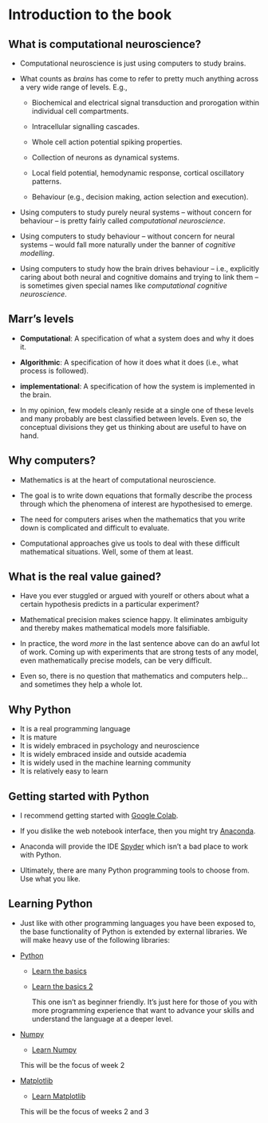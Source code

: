 # Introduction to the book

## What is computational neuroscience?

* Computational neuroscience is just using computers to
study brains.

* What counts as *brains* has come to refer to pretty much
anything across a very wide range of levels. E.g.,

  * Biochemical and electrical signal transduction and
  prorogation within individual cell compartments.
  
  * Intracellular signalling cascades.
  
  * Whole cell action potential spiking properties.
  
  * Collection of neurons as dynamical systems.
  
  * Local field potential, hemodynamic response, cortical
  oscillatory patterns.
  
  * Behaviour (e.g., decision making, action selection and
  execution).
  
* Using computers to study purely neural systems -- without
concern for behaviour -- is pretty fairly called
*computational neuroscience*.

* Using computers to study behaviour -- without concern for
neural systems -- would fall more naturally under the banner
of *cognitive modelling*.

* Using computers to study how the brain drives behaviour --
i.e., explicitly caring about both neural and cognitive
domains and trying to link them  -- is sometimes given
special names like *computational cognitive neuroscience*.


## Marr's levels

* **Computational**: A specification of what a system does
and why it does it.

* **Algorithmic**: A specification of how it does what it
does (i.e., what process is followed).

* **implementational**: A specification of how the system is
implemented in the brain.

* In my opinion, few models cleanly reside at a single one
of these levels and many probably are best classified
between levels. Even so, the conceptual divisions they get
us thinking about are useful to have on hand.


## Why computers?

* Mathematics is at the heart of computational neuroscience.

* The goal is to write down equations that formally describe
the process through which the phenomena of interest are
hypothesised to emerge.

* The need for computers arises when the mathematics that
you write down is complicated and difficult to evaluate.

* Computational approaches give us tools to deal with these
difficult mathematical situations. Well, some of them at
least.


## What is the real value gained? 

* Have you ever stuggled or argued with yourelf or others
about what a certain hypothesis predicts in a particular
experiment?

* Mathematical precision makes science happy. It eliminates
ambiguity and thereby makes mathematical models more
falsifiable.

* In practice, the word *more* in the last sentence above
can do an awful lot of work. Coming up with experiments that
are strong tests of any model, even mathematically precise
models, can be very difficult.

* Even so, there is no question that mathematics and
computers help... and sometimes they help a whole lot.


## Why Python
* It is a real programming language
* It is mature
* It is widely embraced in psychology and neuroscience
* It is widely embraced inside and outside academia 
* It is widely used in the machine learning community
* It is relatively easy to learn


## Getting started with Python

* I recommend getting started with
[Google Colab](https://colab.research.google.com/?utm_source=scs-index).

* If you dislike the web notebook interface, then you might try
[Anaconda](https://www.anaconda.com/products/individual).

* Anaconda will provide the IDE
[Spyder](https://www.spyder-ide.org) which isn't a bad place
to work with Python.

* Ultimately, there are many Python programming tools to
choose from. Use what you like.


## Learning Python

* Just like with other programming languages you have been
exposed to, the base functionality of Python is extended by
external libraries. We will make heavy use of the following
libraries:

* [Python](https://www.python.org)

  * [Learn the basics](https://realpython.com/python-first-steps/)
  
  * [Learn the basics 2](https://docs.python.org/3/tutorial/index.html)
  
    This one isn't as beginner friendly. It's just here for those of you
    with more programming experience that want to advance your skills and 
    understand the language at a deeper level.

* [Numpy](https://numpy.org)

  * [Learn Numpy](https://numpy.org/learn/)
  
  This will be the focus of week 2

* [Matplotlib](https://matplotlib.org/stable/index.html)

  * [Learn Matplotlib](https://matplotlib.org/stable/tutorials/index.html)
  
  This will be the focus of weeks 2 and 3
